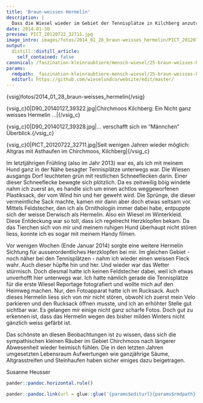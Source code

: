 ```yaml
---
title: 'Braun-weisses Hermelin'
description: |
  Dass die Wiesel wieder im Gebiet der Tennisplätze in Kilchberg anzutreffen sind, zeigen die zwei nachfolgenden Erlebnisse der Schreibenden:
date: 2014-01-30
preview: PICT_20120722_32711.jpg
image_intro: images/fotos/2014_01_28_braun-weisses_hermelin/PICT_20120722_32711.jpg
output:
  distill::distill_article:
    self_contained: false
canonical: /faszination-kleinraubtiere/mensch-wiesel/25-braun-weisses-hermelin-in-kilchberg
params:
  rmdpath: _faszination-kleinraubtiere-mensch-wiesel/25-braun-weisses-hermelin-in-kilchberg/25-braun-weisses-hermelin-in-kilchberg.Rmd
  editurl: https://github.com/wieselundco/website/edit/master/
---
```



 {vsig}fotos/2014\_01\_28\_braun-weisses\_hermelin{/vsig}

{vsig\_c}0|D90\_20140127\_39322.jpg|Chirchmoos Kilchberg: Ein Nicht ganz
weisses Hermelin  ...|{/vsig\_c}

{vsig\_c}0|D90\_20140127\_39328.jpg|... verschafft sich im "Männchen"
Überblick.{/vsig\_c}

{vsig\_c}0|PICT\_20120722\_32711.jpg|Seit wenigen Jahren wieder
möglich: Altgras mit Asthaufen im Chirchmoos, Kilchberg|{/vsig\_c}

Im letztjährigen Frühling (also im Jahr 2013) war es, als ich mit meinem
Hund ganz in der Nähe besagter Tennisplätze unterwegs war. Die Wiesen
ausgangs Dorf leuchteten grün mit restlichen Schneeflecken darin. Einer
dieser Schneeflecke bewegte sich plötzlich. Da es zeitweilig böig
windete nahm ich zuerst an, es handle sich um einen achtlos
weggeworfenen Plastiksack, der vom Wind hin und her geweht wird. Die
Sprünge, die dieser vermeintliche Sack machte, kamen mir dann aber doch
etwas seltsam vor. Mittels Feldstecher, den ich als Ornithologin immer
dabei habe, entpuppte sich der weisse Derwisch als Hermelin. Also ein
Wiesel im Winterkleid. Diese Entdeckung war so toll, dass ich regelrecht
Herzklopfen bekam. Da das Tierchen sich von mir und meinem ruhigen Hund
überhaupt nicht stören liess, konnte ich es sogar mit meinem Handy
filmen.

Vor wenigen Wochen (Ende Januar 2014) sorgte eine weitere Hermelin
Sichtung für ausserordentliches Herzklopfen bei mir. Im gleichen Gebiet
- noch näher bei den Tennisplätzen - nahm ich wieder einen weissen Fleck
wahr. Auch dieser hüpfte hin und her. Und wieder war das Wetter
stürmisch. Doch diesmal hatte ich keinen Feldstecher dabei, weil ich
etwas unverhofft hier unterwegs war. Ich hatte nämlich gerade die
Tennisplätze für die erste Wiesel Reportage fotografiert und wollte mich
auf den Heimweg machen. Nur, den Fotoapparat hatte ich im Rucksack. Auch
dieses Hermelin liess sich von mir nicht stören, obwohl ich zuerst mein
Velo parkieren und den Rucksack öffnen musste, und ich an erhöhter
Stelle gut sichtbar war. Es gelangen mir einige nicht ganz scharfe
Fotos. Doch gut zu erkennen ist, dass das Hermelin wegen des bisher
milden Winters nicht gänzlich weiss gefärbt ist.

Das schönste an diesen Beobachtungen ist zu wissen, dass sich die
sympathischen kleinen Räuber im Gebiet Chirchmoos nach längerer
Abwesenheit wieder heimisch fühlen. Die in den letzten Jahren
umgesetzten Lebensraum Aufwertungen wie ganzjährige Säume,
Altgrasstreifen und Steinhaufen haben sicher einiges dazu beigetragen.

Susanne Heusser

```r
pander::pandoc.horizontal.rule()

pander::pandoc.link(url = glue::glue('{params$editurl}{params$rmdpath}'),text = 'Artikel bearbeiten')
```

<!--http://wieselundco.ch/faszination-kleinraubtiere/mensch-wiesel/25-braun-weisses-hermelin-in-kilchberg-->

